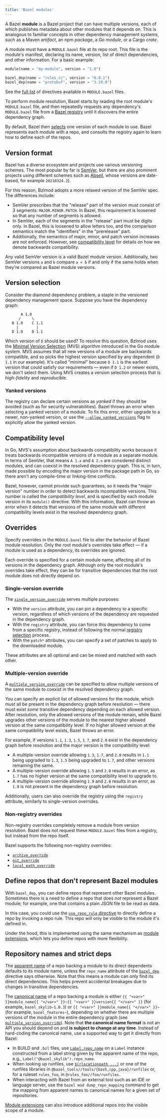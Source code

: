 ```yaml
---
title: 'Bazel modules'
---
```




A Bazel **module** is a Bazel project that can have multiple versions, each of
which publishes metadata about other modules that it depends on. This is
analogous to familiar concepts in other dependency management systems, such as a
Maven *artifact*, an npm *package*, a Go *module*, or a Cargo *crate*.

A module must have a `MODULE.bazel` file at its repo root. This file is the
module's manifest, declaring its name, version, list of direct dependencies, and
other information. For a basic example:

```python
module(name = "my-module", version = "1.0")

bazel_dep(name = "rules_cc", version = "0.0.1")
bazel_dep(name = "protobuf", version = "3.19.0")
```

See the [full list](/rules/lib/globals/module) of directives available in
`MODULE.bazel` files.

To perform module resolution, Bazel starts by reading the root module's
`MODULE.bazel` file, and then repeatedly requests any dependency's
`MODULE.bazel` file from a [Bazel registry](/external/registry) until it
discovers the entire dependency graph.

By default, Bazel then [selects](#version-selection) one version of each module
to use. Bazel represents each module with a repo, and consults the registry
again to learn how to define each of the repos.

## Version format

Bazel has a diverse ecosystem and projects use various versioning schemes. The
most popular by far is [SemVer](https://semver.org), but there are
also prominent projects using different schemes such as
[Abseil](https://github.com/abseil/abseil-cpp/releases), whose
versions are date-based, for example `20210324.2`).

For this reason, Bzlmod adopts a more relaxed version of the SemVer spec. The
differences include:

*   SemVer prescribes that the "release" part of the version must consist of 3
    segments: `MAJOR.MINOR.PATCH`. In Bazel, this requirement is loosened so
    that any number of segments is allowed.
*   In SemVer, each of the segments in the "release" part must be digits only.
    In Bazel, this is loosened to allow letters too, and the comparison
    semantics match the "identifiers" in the "prerelease" part.
*   Additionally, the semantics of major, minor, and patch version increases are
    not enforced. However, see [compatibility level](#compatibility-level) for
    details on how we denote backwards compatibility.

Any valid SemVer version is a valid Bazel module version. Additionally, two
SemVer versions `a` and `b` compare `a < b` if and only if the same holds when
they're compared as Bazel module versions.

## Version selection

Consider the diamond dependency problem, a staple in the versioned dependency
management space. Suppose you have the dependency graph:

```
       A 1.0
      /     \
   B 1.0    C 1.1
     |        |
   D 1.0    D 1.1
```

Which version of `D` should be used? To resolve this question, Bzlmod uses the
[Minimal Version Selection](https://research.swtch.com/vgo-mvs)
(MVS) algorithm introduced in the Go module system. MVS assumes that all new
versions of a module are backwards compatible, and so picks the highest version
specified by any dependent (`D 1.1` in our example). It's called "minimal"
because `D 1.1` is the earliest version that could satisfy our requirements —
even if `D 1.2` or newer exists, we don't select them. Using MVS creates a
version selection process that is *high-fidelity* and *reproducible*.

### Yanked versions

The registry can declare certain versions as *yanked* if they should be avoided
(such as for security vulnerabilities). Bazel throws an error when selecting a
yanked version of a module. To fix this error, either upgrade to a newer,
non-yanked version, or use the
[`--allow_yanked_versions`](/reference/command-line-reference#flag--allow_yanked_versions)
flag to explicitly allow the yanked version.

## Compatibility level

In Go, MVS's assumption about backwards compatibility works because it treats
backwards incompatible versions of a module as a separate module. In terms of
SemVer, that means `A 1.x` and `A 2.x` are considered distinct modules, and can
coexist in the resolved dependency graph. This is, in turn, made possible by
encoding the major version in the package path in Go, so there aren't any
compile-time or linking-time conflicts.

Bazel, however, cannot provide such guarantees, so it needs the "major version"
number in order to detect backwards incompatible versions. This number is called
the *compatibility level*, and is specified by each module version in its
`module()` directive. With this information, Bazel can throw an error when it
detects that versions of the same module with different compatibility levels
exist in the resolved dependency graph.

## Overrides

Specify overrides in the `MODULE.bazel` file to alter the behavior of Bazel
module resolution. Only the root module's overrides take effect — if a module is
used as a dependency, its overrides are ignored.

Each override is specified for a certain module name, affecting all of its
versions in the dependency graph. Although only the root module's overrides take
effect, they can be for transitive dependencies that the root module does not
directly depend on.

### Single-version override

The [`single_version_override`](/rules/lib/globals/module#single_version_override)
serves multiple purposes:

*   With the `version` attribute, you can pin a dependency to a specific
    version, regardless of which versions of the dependency are requested in the
    dependency graph.
*   With the `registry` attribute, you can force this dependency to come from a
    specific registry, instead of following the normal [registry
    selection](/external/registry#selecting_registries) process.
*   With the `patch*` attributes, you can specify a set of patches to apply to
    the downloaded module.

These attributes are all optional and can be mixed and matched with each other.

### Multiple-version override

A [`multiple_version_override`](/rules/lib/globals/module#multiple_version_override)
can be specified to allow multiple versions of the same module to coexist in the
resolved dependency graph.

You can specify an explicit list of allowed versions for the module, which must
all be present in the dependency graph before resolution — there must exist
*some* transitive dependency depending on each allowed version. After
resolution, only the allowed versions of the module remain, while Bazel upgrades
other versions of the module to the nearest higher allowed version at the same
compatibility level. If no higher allowed version at the same compatibility
level exists, Bazel throws an error.

For example, if versions `1.1`, `1.3`, `1.5`, `1.7`, and `2.0` exist in the
dependency graph before resolution and the major version is the compatibility
level:

*   A multiple-version override allowing `1.3`, `1.7`, and `2.0` results in
    `1.1` being upgraded to `1.3`, `1.5` being upgraded to `1.7`, and other
    versions remaining the same.
*   A multiple-version override allowing `1.5` and `2.0` results in an error, as
    `1.7` has no higher version at the same compatibility level to upgrade to.
*   A multiple-version override allowing `1.9` and `2.0` results in an error, as
    `1.9` is not present in the dependency graph before resolution.

Additionally, users can also override the registry using the `registry`
attribute, similarly to single-version overrides.

### Non-registry overrides

Non-registry overrides completely remove a module from version resolution. Bazel
does not request these `MODULE.bazel` files from a registry, but instead from
the repo itself.

Bazel supports the following non-registry overrides:

*   [`archive_override`](/rules/lib/globals/module#archive_override)
*   [`git_override`](/rules/lib/globals/module#git_override)
*   [`local_path_override`](/rules/lib/globals/module#local_path_override)

## Define repos that don't represent Bazel modules

With `bazel_dep`, you can define repos that represent other Bazel modules.
Sometimes there is a need to define a repo that does _not_ represent a Bazel
module; for example, one that contains a plain JSON file to be read as data.

In this case, you could use the [`use_repo_rule`
directive](/rules/lib/globals/module#use_repo_rule) to directly define a repo
by invoking a repo rule. This repo will only be visible to the module it's
defined in.

Under the hood, this is implemented using the same mechanism as [module
extensions](/external/extension), which lets you define repos with more
flexibility.

## Repository names and strict deps

The [apparent name](/external/overview#apparent-repo-name) of a repo backing a
module to its direct dependents defaults to its module name, unless the
`repo_name` attribute of the [`bazel_dep`](/rules/lib/globals/module#bazel_dep)
directive says otherwise. Note that this means a module can only find its direct
dependencies. This helps prevent accidental breakages due to changes in
transitive dependencies.

The [canonical name](/external/overview#canonical-repo-name) of a repo backing a
module is either `{{ "<var>" }}module_name{{ "</var>" }}~{{ "<var>" }}version{{
"</var>" }}` (for example, `bazel_skylib~1.0.3`) or `{{ "<var>" }}module_name{{
"</var>" }}~` (for example, `bazel_features~`), depending on whether there are
multiple versions of the module in the entire dependency graph (see
[`multiple_version_override`](/rules/lib/globals/module#multiple_version_override)).
Note that **the canonical name format** is not an API you should depend on and
**is subject to change at any time**. Instead of hard-coding the canonical name,
use a supported way to get it directly from Bazel:

*    In BUILD and `.bzl` files, use
     [`Label.repo_name`](/rules/lib/builtins/Label#repo_name) on a `Label` instance
     constructed from a label string given by the apparent name of the repo, e.g.,
     `Label("@bazel_skylib").repo_name`.
*    When looking up runfiles, use
     [`$(rlocationpath ...)`](https://bazel.build/reference/be/make-variables#predefined_label_variables)
     or one of the runfiles libraries in
     `@bazel_tools//tools/{bash,cpp,java}/runfiles` or, for a ruleset `rules_foo`,
     in `@rules_foo//foo/runfiles`.
*    When interacting with Bazel from an external tool such as an IDE or language
     server, use the `bazel mod dump_repo_mapping` command to get the mapping from
     apparent names to canonical names for a given set of repositories.

[Module extensions](/external/extension) can also introduce additional repos
into the visible scope of a module.

